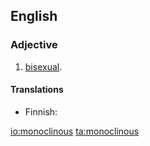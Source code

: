 ==English==

===Adjective===
{{en-adj|-}}

# {{context|botany|dated}} [[bisexual]].

====Translations====
{{trans-top|having stamens and pistils}}
* Finnish: {{t-|fi|kaksineuvoinen}}
{{trans-mid}}
{{trans-bottom}}

[[io:monoclinous]]
[[ta:monoclinous]]